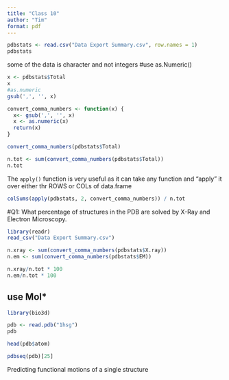 ```yaml
---
title: "Class 10"
author: "Tim"
format: pdf
---
```



```r
pdbstats <- read.csv("Data Export Summary.csv", row.names = 1)
pdbstats
```

some of the data is character and not integers 
#use as.Numeric()


```r
x <- pdbstats$Total
x
#as.numeric 
gsub(',', '', x)
```

```r
convert_comma_numbers <- function(x) {
  x<- gsub(',', '', x)
  x <- as.numeric(x)
  return(x)
}
```

```r
convert_comma_numbers(pdbstats$Total)
```


```r
n.tot <- sum(convert_comma_numbers(pdbstats$Total))
n.tot
```

The `apply()` function is very useful as it can take any function and "apply" it over either thr ROWS or COLs of data.frame 

```r
colSums(apply(pdbstats, 2, convert_comma_numbers)) / n.tot
```



#Q1: What percentage of structures in the PDB are solved by X-Ray and Electron Microscopy.

```r
library(readr)
read_csv("Data Export Summary.csv")
```





```r
n.xray <- sum(convert_comma_numbers(pdbstats$X.ray))
n.em <- sum(convert_comma_numbers(pdbstats$EM))
```

```r
n.xray/n.tot * 100
n.em/n.tot * 100
```



## use Mol*



```r
library(bio3d)

pdb <- read.pdb("1hsg")
pdb
```


```r
head(pdb$atom)
```

```r
pdbseq(pdb)[25]
```



Predicting functional motions of a single structure











